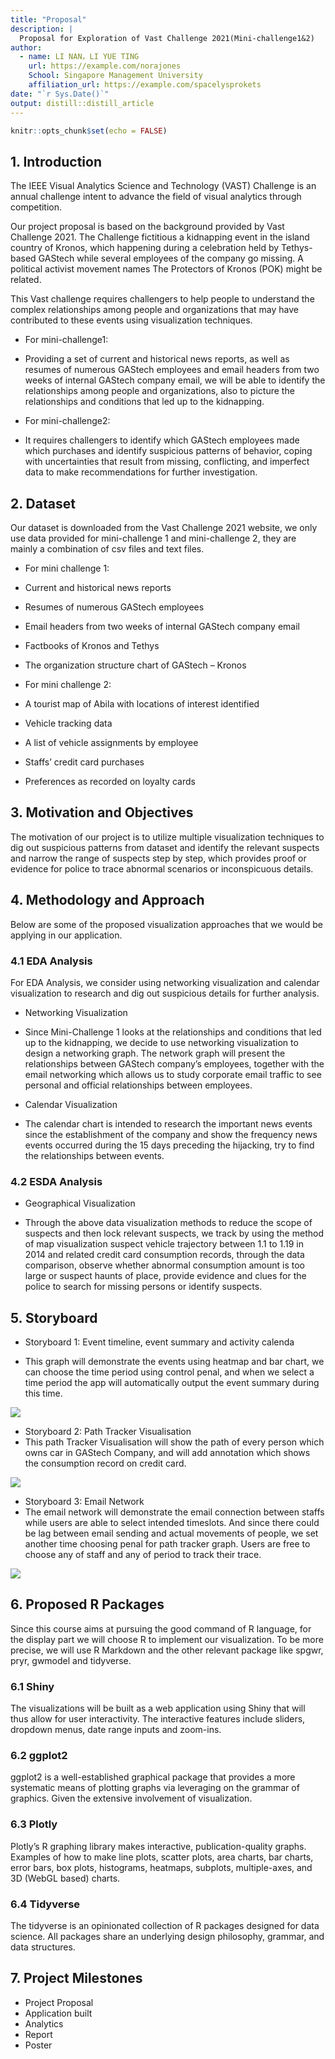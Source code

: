 ```yaml
---
title: "Proposal"
description: |
  Proposal for Exploration of Vast Challenge 2021(Mini-challenge1&2)
author:
  - name: LI NAN，LI YUE TING 
    url: https://example.com/norajones
    School: Singapore Management University
    affiliation_url: https://example.com/spacelysprokets
date: "`r Sys.Date()`"
output: distill::distill_article
---
```


```r
knitr::opts_chunk$set(echo = FALSE)
```
## 1. Introduction

The IEEE Visual Analytics Science and Technology (VAST) Challenge is an annual challenge intent to advance the field of visual analytics through competition.

Our project proposal is based on the background provided by Vast Challenge 2021. The Challenge fictitious a kidnapping event in the island country of Kronos, which happening during a celebration held by Tethys-based GAStech while several employees of the company go missing. A political activist movement names The Protectors of Kronos (POK) might be related. 

This Vast challenge requires challengers to help people to understand the complex relationships among people and organizations that may have contributed to these events using visualization techniques. 

* For mini-challenge1: 

 * Providing a set of current and historical news reports, as well as resumes of numerous GAStech employees and email headers from two weeks of internal GAStech company email, we will be able to identify the relationships among people and organizations, also to picture the relationships and conditions that led up to the kidnapping. 

* For mini-challenge2:  

 * It requires challengers to identify which GAStech employees made which purchases and identify suspicious patterns of behavior, coping with uncertainties that result from missing, conflicting, and imperfect data to make recommendations for further investigation.  

## 2. Dataset 

Our dataset is downloaded from the Vast Challenge 2021 website, we only use data provided for mini-challenge 1 and mini-challenge 2, they are mainly a combination of csv files and text files. 

* For mini challenge 1: 

 * Current and historical news reports  

 * Resumes of numerous GAStech employees  

 * Email headers from two weeks of internal GAStech company email 

 * Factbooks of Kronos and Tethys  

 * The organization structure chart of GAStech – Kronos 


* For mini challenge 2: 
 
 * A tourist map of Abila with locations of interest identified  

 * Vehicle tracking data 

 * A list of vehicle assignments by employee  

 * Staffs’ credit card purchases  

 * Preferences as recorded on loyalty cards 


## 3. Motivation and Objectives 
The motivation of our project is to utilize multiple visualization techniques to dig out suspicious patterns from dataset and identify the relevant suspects and narrow the range of suspects step by step, which provides proof or evidence for police to trace abnormal scenarios or inconspicuous details. 

## 4. Methodology and Approach 
Below are some of the proposed visualization approaches that we would be applying in our application. 

### 4.1 EDA Analysis 

For EDA Analysis, we consider using networking visualization and calendar visualization to research and dig out suspicious details for further analysis. 

* Networking Visualization 

 * Since Mini-Challenge 1 looks at the relationships and conditions that led up to the kidnapping, we decide to use networking visualization to design a networking graph. The network graph will present the relationships between GAStech company’s employees, together with the email networking which allows us to study corporate email traffic to see personal and official relationships between employees. 

* Calendar Visualization 

 * The calendar chart is intended to research the important news events since the establishment of the company and show the frequency news events occurred during the 15 days preceding the hijacking, try to find the relationships between events. 

### 4.2 ESDA Analysis 

* Geographical Visualization 

 * Through the above data visualization methods to reduce the scope of suspects and then lock relevant suspects, we track by using the method of map visualization suspect vehicle trajectory between 1.1 to 1.19 in 2014 and related credit card consumption records, through the data comparison, observe whether abnormal consumption amount is too large or suspect haunts of place, provide evidence and clues for the police to search for missing persons or identify suspects. 

## 5. Storyboard 

* Storyboard 1: Event timeline, event summary and activity calenda 

 * This graph will demonstrate the events using heatmap and bar chart, we can choose the time period using control penal, and when we select a time period the app will automatically output the event summary during this time. 

![](image\pro1.png)

* Storyboard 2: Path Tracker Visualisation
 * This path Tracker Visualisation will show the path of every person which owns car in GAStech Company, and will add annotation which shows the consumption record on credit card.
 
![](image\pro2.png)

* Storyboard 3: Email Network
 * The email network will demonstrate the email connection between staffs while users are able to select intended timeslots. And since there could be lag between email sending and actual movements of people, we set another time choosing penal for path tracker graph. Users are free to choose any of staff and any of period to track their trace.

![](image\pro3.png)

## 6. Proposed R Packages
Since this course aims at pursuing the good command of R language, for the display part we will choose R to implement our visualization. To be more precise, we will use R Markdown and the other relevant package like spgwr, pryr, gwmodel and tidyverse.

### 6.1	Shiny
The visualizations will be built as a web application using Shiny that will thus allow for user interactivity. The interactive features include sliders, dropdown menus, date range inputs and zoom-ins.

### 6.2	ggplot2
ggplot2 is a well-established graphical package that provides a more systematic means of plotting graphs via leveraging on the grammar of graphics. Given the extensive involvement of visualization.

### 6.3 Plotly
Plotly's R graphing library makes interactive, publication-quality graphs. Examples of how to make line plots, scatter plots, area charts, bar charts, error bars, box plots, histograms, heatmaps, subplots, multiple-axes, and 3D (WebGL based) charts.

### 6.4 Tidyverse
The tidyverse is an opinionated collection of R packages designed for data science. All packages share an underlying design philosophy, grammar, and data structures.

## 7.	Project Milestones 
* Project Proposal
* Application built 
* Analytics 
* Report 
* Poster 



